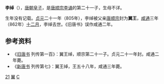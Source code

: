 '''李绰'''（{{bd|？||862年||catIdx=L}}），[[唐朝|唐朝]][[皇子|皇子]]，是[[唐顺宗|唐顺宗李诵]]的第二十一子，生母不详。

生年没有记载。[[貞元_(唐朝)|贞元]]二十一年（805年），李绰被父亲[[唐顺宗|唐顺宗]]封为'''翼王'''，[[咸通|咸通]]三年（862年）[[臘月|十二月]]，李绰去世。《旧唐书》误作咸通二年。

== 参考资料 ==
*《[[旧唐书|旧唐书]] 列传第一百》：翼王绰，顺宗第二十一子。贞元二十一年封。咸通二年薨。
*《[[新唐书|新唐书]] 列传第七》：翼王绰，王五十八年，咸通三年薨。

[[Category:唐顺宗皇子|21]]
[[Category:唐朝宗室国王|翼]]
[[Category:李姓|C]]